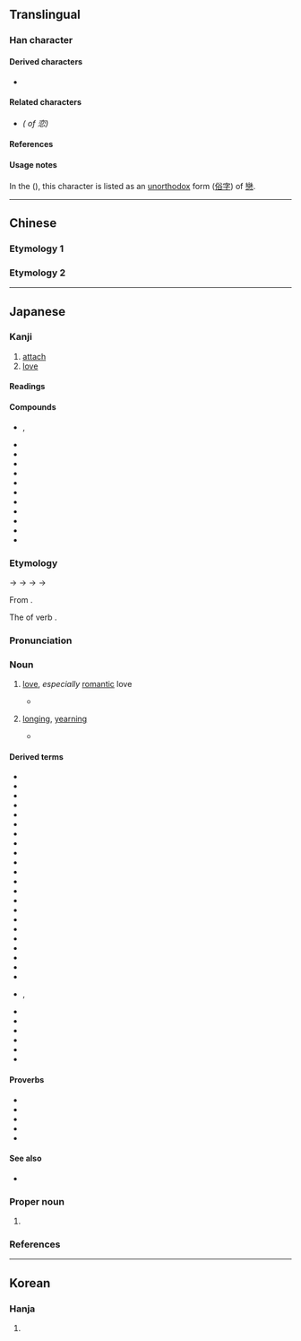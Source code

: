 {{also|戀}}
{{character info}}
==Translingual==
{{ja-forms|恋|恋|[[戀]]}}

===Han character===
{{Han char|rn=61|rad=心|as=06|sn=10|four=00333|canj=YCP|ids=⿱𰁜心,⿱亦心}}

====Derived characters====
* {{l|mul|[[𪮠]], [[𦃳]], [[𨄄]], [[𢣫]]}}

====Related characters====
* {{l|mul|[[戀]]}} ''({{w|Traditional Chinese|Traditional form}} of 恋)''

====References====
{{Han ref|kx=0383.360|dkj=10537|dj=0714.120|hdz=42292.070|uh=604B}}

====Usage notes====
In the {{w|Kangxi dictionary}} ({{w|Zhengzitong|正字通}}), this character is listed as an [[unorthodox]] form ([[俗字]]) of [[戀]].

----

==Chinese==

===Etymology 1===
{{zh-see|戀|sv}}

===Etymology 2===
{{zh-see|甚|v}}

----

==Japanese==
{{ja-kanji forms|恋|戀}}

===Kanji===
{{ja-kanji|rs=心06|kyu=戀}}

# [[attach]]
# [[love]]

====Readings====
{{ja-readings
|goon=れん
|kanon=れん
|kun=こ-う<こ-ふ, こい-<こひ-, こい-し.い<こひ-し.い
}}

====Compounds====
{{der-top3}}
* {{ja-r|恋%恋|れん%れん|rom=-}}, {{ja-r|恋%々|れん%れん}}
* {{ja-r|恋%愛|れん%あい}}
* {{ja-r|恋%歌|れん%か}}
* {{ja-r|恋%情|れん%じょう}}
* {{ja-r|恋%着|れん%ちゃく}}
* {{ja-r|恋%慕|れん%ぼ}}
* {{ja-r|愛%恋|あい%れん}}
* {{ja-r|遠%恋|えん%れん}}
* {{ja-r|失%恋|しつ%れん}}
* {{ja-r|邪%恋|じゃ%れん}}
* {{ja-r|悲%恋|ひ%れん}}
* {{ja-r|秘%恋|ひ%れん}}
{{der-bottom}}

===Etymology===
{{ja-kanjitab|こい|yomi=k}}
{{IPAfont|⟨ko<sub>1</sub>pi<sub>2</sub>⟩}} → {{IPAchar|/kʷopʷɨ/}} → {{IPAchar|/kofi/}} → {{IPAchar|/kowi/}} → {{IPAchar|/koi/}}

From {{inh|ja|ojp|sort=こい|-}}.

The {{m|ja|連用形|tr=ren'yōkei||stem or continuative form}} of verb {{m|ja|恋う|tr=kou||to [[love]], [[yearn]]}}.

===Pronunciation===
{{ja-pron|yomi=k|こい|acc=1|acc_ref=DJR,NHK}}

===Noun===
{{ja-noun|こい|hhira=こひ}}

# [[love]], ''especially'' [[romantic]] love
#* {{RQ:Goshuishu|14|815; also ''{{w|Hyakunin Isshu}}'', poem 65}}
#*: {{ja-usex|恨みわびほさぬ袖だにあるものを'''恋'''に朽ちなむ名こそ惜しけれ|うらみ わび ほさぬ そで だに ある もの を '''こひ''' に くちなむ な こそ をしけれ|rom=urami wabi hosanu sode dani aru mono o '''koi''' ni kuchinan na koso oshikere|Anger and sorrow have made my never-dry sleeves a complete ruin―but still more hateful to me is '''love's''' ruin of my good name.<ref>{{cite-book|1991|Steven D. Carter|Traditional Japanese Poetry: An Anthology|edition=illustrated|publisher=Stanford University Press|isbn=0-8047-2212-9|page=227}}</ref>|sort=こい}}
# [[longing]], [[yearning]]
#* {{RQ:Shuishu|11|622; also ''{{w|Ogura Hyakunin Isshu|Hyakunin Isshu}}'', poem 40}}
#*: {{ja-usex|しのぶれど色に出でにけりわが'''恋'''は物や思ふと人の問ふまで|しのぶれど いろ に いでにけり わが '''こひ''' は もの や おもふ と ひと の とふ まで|rom=shinoburedo iro ni idenikeri waga '''koi''' wa mono ya omou to hito no tou made|Even though I hide it, it shows all over my face, such is my '''longing''' so that people ask me "What ''are'' you thinking about?"<ref>{{cite-book|1996|Joshua S. Mostow |Pictures of the Heart: The Hyakunin Isshu in Word and Image|edition=illustrated|publisher=University of Hawaii Press|isbn=0-8248-1705-2|page=260}}</ref>|sort=こい}}

====Derived terms====
{{der-top4}}
* {{ja-r|恋しい|こいし.い}}
* {{ja-r|恋する|こいする}}
* {{ja-r|恋%歌|こい%うた}}
* {{ja-r|恋%占い|こい%-うらない}}
* {{ja-r|恋%歌|こい%か}}
* {{ja-r|恋%風|こい%かぜ}}
* {{ja-r|恋%活|こい%かつ}}
* {{ja-r|恋%心|こい%ごころ}}
* {{ja-r|恋%路|こい%じ}}
* {{ja-r|恋%塚|こい%づか}}
* {{ja-r|恋%疲れ|こい%づかれ}}
* {{ja-r|恋%妻|こい%づま}}
* {{ja-r|恋%仲|こい%なか}}
* {{ja-r|恋%猫|こい%ねこ}}
* {{ja-r|恋の悩み|こい の なやみ}}
* {{ja-r|恋の闇|こい の やみ}}
* {{ja-r|恋%人|こい%びと}}
* {{ja-r|恋%文|こい%ぶみ}}
* {{ja-r|恋%水|こい%みず}}
* {{ja-r|恋 物%語|こい もの%がたり}}
* {{ja-r|恋%敵|こい%がたき}}
* {{ja-r|恋%病|こい%やまい}}
* {{ja-r|恋%煩い|こい%わずらい|rom=-}}, {{ja-r|恋%患い|こい%わずらい}}
* {{ja-r|色%恋|いろ%こい}}
* {{ja-r|片%恋|かた%こい}}
* {{ja-r|妻%恋|つま%ごい}}
* {{ja-r|初%恋|はつ%こい}}
* {{ja-r|秘%恋|ひめ%ごい}}
* {{ja-r|諸%恋|もろ%ごい}}
{{der-bottom}}

====Proverbs====
* {{ja-r|恋に上%下の隔てなし|こい に じょう%げ の へだて なし}}
* {{ja-r|恋は曲%者|こい は くせ%もの}}
* {{ja-r|恋は思%案の外|こい は し%あん の ほか}}
* {{ja-r|恋は盲%目|こい は もう%もく|[[love is blind]]}}
* {{ja-r|恋は闇|こい は やみ|love is dark → love is blind}}

====See also====
* {{ja-r|愛|あい}}

===Proper noun===
{{ja-pos|proper|こい|hhira=こひ}}

# {{given name|ja|female|A=a|sort=こい}}

===References===
<references/>

----

==Korean==

===Hanja===
{{ko-hanja|hangeul=[[련]]>[[연]]|eumhun=|rv=ryeon>yeon|mr=ryŏn>yŏn|y=lyen>yen}}

# {{rfdef|ko|sort=心06}}